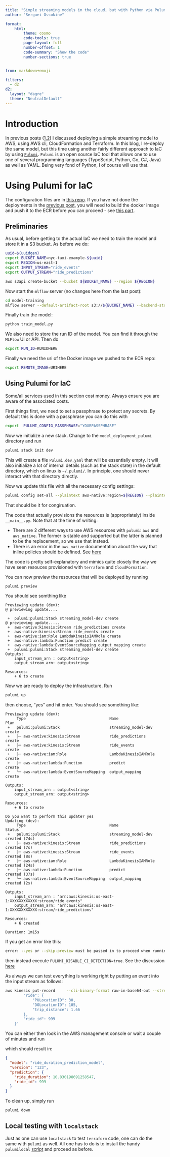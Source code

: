 ```yaml
---
title: "Simple streaming models in the cloud, but with Python via Pulumi"
author: "Serguei Ossokine"

format:
    html:
        theme: cosmo
        code-tools: true
        page-layout: full
        number-offset: 1
        code-summary: "Show the code"
        number-sections: true


from: markdown+emoji

filters:
  - d2
d2:
  layout: "dagre"
  theme: "NeutralDefault"
---
```

# Introduction

In  previous posts ([1](https://sergeiossokine.github.io/posts/streaming_deployment/streaming_example.html),[2](https://sergeiossokine.github.io/posts/streaming_deployment_part2/stream_example_contd.html)) I discussed deploying a simple streaming model to AWS, using AWS cli, CloudFormation and Terraform. In this blog, I re-deploy the same model, but this time using another fairly different approach to IaC by using [`Pulumi`](https://www.pulumi.com/). `Pulumi` is an open source IaC tool that allows one to use one of several programming languages (TypeScript, Python, Go, C#, Java) as well as YAML. Being very fond of Python, I of course will use that.

# Using Pulumi for IaC

::: {.callout-note}
The configuration files are in [this repo](https://github.com/SergeiOssokine/mlops-zoomcamp-misc/tree/main/streaming-deployment/model_deployment_pulumi).
If you have not done the deployments in the [previous post](https://sergeiossokine.github.io/posts/streaming_deployment/streaming_example.html), you will need to build the docker image and push it to the ECR before you can proceed - see [this part](https://sergeiossokine.github.io/posts/streaming_deployment/streaming_example.html#put-everything-together).
:::

## Preliminaries
As usual, before getting to the actual IaC we need to train the model and store it in a S3 bucket.
As before we do:
```bash
uuid=$(uuidgen)
export BUCKET_NAME=nyc-taxi-example-${uuid}
export REGION=us-east-1
export INPUT_STREAM="ride_events"
export OUTPUT_STREAM="ride_predictions"
```

```bash
aws s3api create-bucket --bucket ${BUCKET_NAME} --region ${REGION}
```

Now start the `mlflow` server (no changes here from the last post):
```bash
cd model-training
mlflow server --default-artifact-root s3://${BUCKET_NAME} --backend-store-uri sqlite:///mlflow.db --port 5012
```

Finally train the model:
```bash
python train_model.py
```


We also need to store the run ID of the model. You can find it through the `MLFlow` UI or API. Then do

```bash
export RUN_ID=RUNIDHERE
```

Finally we need the uri of the Docker image we pushed to the ECR repo:
```bash
export REMOTE_IMAGE=URIHERE
```


## Using Pulumi for IaC
::: {.callout-important}
Some/all services used in this section cost money. Always ensure you are aware of the associated costs.
:::

First things first, we need to set a passphrase to protect any secrets. By default this is done with a passphrase you can do this with

```bash
export  PULUMI_CONFIG_PASSPHRASE="YOURPASSPHRASE"
```
Now we initialize a new stack. Change to the `model_deployment_pulumi` directory and run

```bash
pulumi stack init dev
```

This will create a file `Pulumi.dev.yaml` that will be essentially empty. It will also initialize a lot of internal details (such as the stack state) in the default directory, which on linux is `~/.pulumi/`. In principle, one should never interact with that directory directly.

Now we update this file with all the necessary config settings:

```bash
pulumi config set-all --plaintext aws-native:region=${REGION} --plaintext model_bucket=${BUCKET_NAME} --plaintext run_id=${RUN_ID} --plaintext image_uri=${REMOTE_IMAGE} --plaintext input_stream_name=${INPUT_STREAM} --plaintext output_stream_name=${OUTPUT_STREAM}
```

That should be it for congiruation.

The code that actually provisions the resources is (appropriately) inside `__main__.py`. Note that at the time of writing:

- There are 2 different ways to use AWS resources with `pulumi`: `aws` and `aws_native`. The former is stable and supported but the latter is planned to be the replacement, so we use that instead.
- There is an error in the `aws_native` documentation about the way that inline policies should be defined. See [here](https://github.com/pulumi/pulumi-aws-native/issues/1616)

The code is pretty self-explanatory and mimics quite closely the way we have seen resouces provisioned with `terraform` and `CloudFormation`.


You can now preview the resources that will be deployed by running

```bash
pulumi preview
```
You should see somthing like

```
Previewing update (dev):
@ previewing update....

 +  pulumi:pulumi:Stack streaming_model-dev create
@ previewing update.....
 +  aws-native:kinesis:Stream ride_predictions create
 +  aws-native:kinesis:Stream ride_events create
 +  aws-native:iam:Role LambdaKinesisIAMRole create
 +  aws-native:lambda:Function predict create
 +  aws-native:lambda:EventSourceMapping output_mapping create
 +  pulumi:pulumi:Stack streaming_model-dev create
Outputs:
    input_stream_arn : output<string>
    output_stream_arn: output<string>

Resources:
    + 6 to create
```



Now we are ready to deploy the infrastructure. Run

```bash
pulumi up
```
then choose, "yes" and hit enter. You should see something like:

```
Previewing update (dev):
     Type                                     Name                  Plan
 +   pulumi:pulumi:Stack                      streaming_model-dev   create
 +   ├─ aws-native:kinesis:Stream             ride_predictions      create
 +   ├─ aws-native:kinesis:Stream             ride_events           create
 +   ├─ aws-native:iam:Role                   LambdaKinesisIAMRole  create
 +   ├─ aws-native:lambda:Function            predict               create
 +   └─ aws-native:lambda:EventSourceMapping  output_mapping        create

Outputs:
    input_stream_arn : output<string>
    output_stream_arn: output<string>

Resources:
    + 6 to create

Do you want to perform this update? yes
Updating (dev):
     Type                                     Name                  Status
 +   pulumi:pulumi:Stack                      streaming_model-dev   created (74s)
 +   ├─ aws-native:kinesis:Stream             ride_predictions      created (7s)
 +   ├─ aws-native:kinesis:Stream             ride_events           created (8s)
 +   ├─ aws-native:iam:Role                   LambdaKinesisIAMRole  created (24s)
 +   ├─ aws-native:lambda:Function            predict               created (37s)
 +   └─ aws-native:lambda:EventSourceMapping  output_mapping        created (2s)

Outputs:
    input_stream_arn : "arn:aws:kinesis:us-east-1:XXXXXXXXXXXX:stream/ride_events"
    output_stream_arn: "arn:aws:kinesis:us-east-1:XXXXXXXXXXXX:stream/ride_predictions"

Resources:
    + 6 created

Duration: 1m15s
```

::: {.callout-note}
If you get an error like this:

```bash
error: --yes or --skip-preview must be passed in to proceed when running in non-interactive mode
```
then instead execute `PULUMI_DISABLE_CI_DETECTION=true`. See the discussion [here](https://github.com/pulumi/pulumi/issues/4503)
:::


As always we can test everything is working right by putting an event into the input stream as follows:

```bash
aws kinesis put-record     --cli-binary-format raw-in-base64-out --stream-name ${INPUT_STREAM}     --partition-key 999     --data '{
        "ride": {
            "PULocationID": 30,
            "DOLocationID": 105,
            "trip_distance": 1.66
        },
        "ride_id": 999
    }'
```

You can either then look in the AWS management console or wait a couple of minutes and run


which should result in:

```json
{
  "model": "ride_duration_prediction_model",
  "version": "123",
  "prediction": {
    "ride_duration": 10.830198691258547,
    "ride_id": 999
  }
}
```

To clean up, simply run

```bash
pulumi down
```

## Local testing with `localstack`
Just as one can use `localstack` to test `terraform` code, one can do the same with `pulumi` as well. All one has to do is to install the handy `pulumilocal` [script](https://docs.localstack.cloud/user-guide/integrations/pulumi/) and proceed as before.

